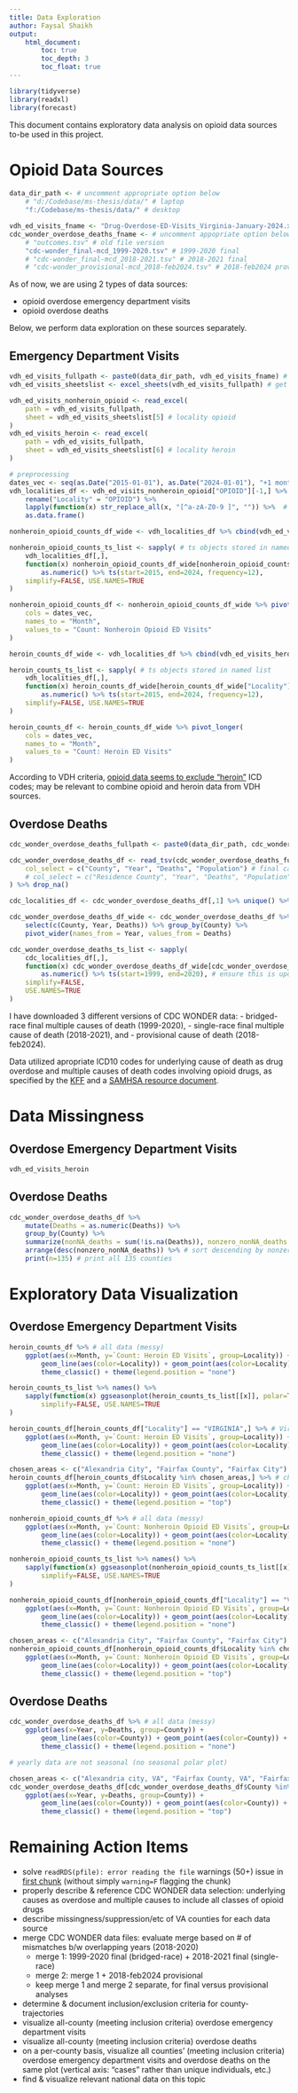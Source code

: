 ```yaml
---
title: Data Exploration
author: Faysal Shaikh
output: 
    html_document:
        toc: true
        toc_depth: 3
        toc_float: true
---
```


```r
library(tidyverse)
library(readxl)
library(forecast)
```

This document contains exploratory data analysis on opioid data sources to-be used in this project.

# Opioid Data Sources

```r
data_dir_path <- # uncomment appropriate option below
    # "d:/Codebase/ms-thesis/data/" # laptop
    "f:/Codebase/ms-thesis/data/" # desktop

vdh_ed_visits_fname <- "Drug-Overdose-ED-Visits_Virginia-January-2024.xlsx"
cdc_wonder_overdose_deaths_fname <- # uncomment appopriate option below
    # "outcomes.tsv" # old file version
    "cdc-wonder_final-mcd_1999-2020.tsv" # 1999-2020 final
    # "cdc-wonder_final-mcd_2018-2021.tsv" # 2018-2021 final
    # "cdc-wonder_provisional-mcd_2018-feb2024.tsv" # 2018-feb2024 provisional
```

As of now, we are using 2 types of data sources: 

 - opioid overdose emergency department visits
 - opioid overdose deaths

Below, we perform data exploration on these sources separately.

## Emergency Department Visits

```r
vdh_ed_visits_fullpath <- paste0(data_dir_path, vdh_ed_visits_fname) # precombine fname parts
vdh_ed_visits_sheetslist <- excel_sheets(vdh_ed_visits_fullpath) # get list of worksheet "tabs" for MS Excel workbook file

vdh_ed_visits_nonheroin_opioid <- read_excel(
    path = vdh_ed_visits_fullpath,
    sheet = vdh_ed_visits_sheetslist[5] # locality opioid
)
vdh_ed_visits_heroin <- read_excel(
    path = vdh_ed_visits_fullpath,
    sheet = vdh_ed_visits_sheetslist[6] # locality heroin
)

# preprocessing
dates_vec <- seq(as.Date("2015-01-01"), as.Date("2024-01-01"), "+1 month") %>% format("%B %Y")
vdh_localities_df <- vdh_ed_visits_nonheroin_opioid["OPIOID"][-1,] %>% 
    rename("Locality" = "OPIOID") %>% 
    lapply(function(x) str_replace_all(x, "[^a-zA-Z0-9 ]", "")) %>%  # remove special characters (i.e., double-dagger)
    as.data.frame()

nonheroin_opioid_counts_df_wide <- vdh_localities_df %>% cbind(vdh_ed_visits_nonheroin_opioid[dates_vec][-1,])

nonheroin_opioid_counts_ts_list <- sapply( # ts objects stored in named list
    vdh_localities_df[,], 
    function(x) nonheroin_opioid_counts_df_wide[nonheroin_opioid_counts_df_wide["Locality"]==x][2:110] %>%
        as.numeric() %>% ts(start=2015, end=2024, frequency=12),
    simplify=FALSE, USE.NAMES=TRUE
)

nonheroin_opioid_counts_df <- nonheroin_opioid_counts_df_wide %>% pivot_longer(
    cols = dates_vec,
    names_to = "Month",
    values_to = "Count: Nonheroin Opioid ED Visits"
)

heroin_counts_df_wide <- vdh_localities_df %>% cbind(vdh_ed_visits_heroin[dates_vec][-1,])

heroin_counts_ts_list <- sapply( # ts objects stored in named list
    vdh_localities_df[,], 
    function(x) heroin_counts_df_wide[heroin_counts_df_wide["Locality"]==x][2:110] %>%
        as.numeric() %>% ts(start=2015, end=2024, frequency=12),
    simplify=FALSE, USE.NAMES=TRUE
)

heroin_counts_df <- heroin_counts_df_wide %>% pivot_longer(
    cols = dates_vec,
    names_to = "Month",
    values_to = "Count: Heroin ED Visits"
)
```

According to VDH criteria, [opioid data seems to exclude "heroin"](https://www.vdh.virginia.gov/surveillance-and-investigation/syndromic-surveillance/drug-overdose-case-definition/#:~:text=medication%20or%20drug%2C-,heroin,-%2C%20dope%2C%20speed%20ball) ICD codes; may be relevant to combine opioid and heroin data from VDH sources.

## Overdose Deaths

```r
cdc_wonder_overdose_deaths_fullpath <- paste0(data_dir_path, cdc_wonder_overdose_deaths_fname)

cdc_wonder_overdose_deaths_df <- read_tsv(cdc_wonder_overdose_deaths_fullpath, # already in long format
    col_select = c("County", "Year", "Deaths", "Population") # final cause of death version
    # col_select = c("Residence County", "Year", "Deaths", "Population") # provisional cause of death version
) %>% drop_na()

cdc_localities_df <- cdc_wonder_overdose_deaths_df[,1] %>% unique() %>% as.data.frame()

cdc_wonder_overdose_deaths_df_wide <- cdc_wonder_overdose_deaths_df %>% 
    select(c(County, Year, Deaths)) %>% group_by(County) %>% 
    pivot_wider(names_from = Year, values_from = Deaths)

cdc_wonder_overdose_deaths_ts_list <- sapply(
    cdc_localities_df[,], 
    function(x) cdc_wonder_overdose_deaths_df_wide[cdc_wonder_overdose_deaths_df_wide["County"]==x,] %>% 
        as.numeric() %>% ts(start=1999, end=2020), # ensure this is updated to the data
    simplify=FALSE,
    USE.NAMES=TRUE
)
```

I have downloaded 3 different versions of CDC WONDER data: 
 - bridged-race final multiple causes of death (1999-2020), 
 - single-race final multiple cause of death (2018-2021), and
 - provisional cause of death (2018-feb2024).

Data utilized apropriate ICD10 codes for underlying cause of death as drug overdose and multiple causes of death codes involving opioid drugs, as specified by the [KFF](https://www.kff.org/other/state-indicator/opioid-overdose-death-rates/?currentTimeframe=0&sortModel=%7B%22colId%22:%22Location%22,%22sort%22:%22asc%22%7D) and a [SAMHSA resource document](https://mnprc.org/wp-content/uploads/2019/01/using-icd-10-codes-to-assess-opioid-related-overdose-deaths.pdf).

# Data Missingness

## Overdose Emergency Department Visits
```r
vdh_ed_visits_heroin
```

## Overdose Deaths
```r
cdc_wonder_overdose_deaths_df %>% 
    mutate(Deaths = as.numeric(Deaths)) %>% 
    group_by(County) %>% 
    summarize(nonNA_deaths = sum(!is.na(Deaths)), nonzero_nonNA_deaths = sum(!is.na(Deaths) & (Deaths != 0))) %>% 
    arrange(desc(nonzero_nonNA_deaths)) %>% # sort descending by nonzero&nonNA values
    print(n=135) # print all 135 counties
```

# Exploratory Data Visualization

## Overdose Emergency Department Visits

```r
heroin_counts_df %>% # all data (messy)
    ggplot(aes(x=Month, y=`Count: Heroin ED Visits`, group=Locality)) + 
        geom_line(aes(color=Locality)) + geom_point(aes(color=Locality)) + 
        theme_classic() + theme(legend.position = "none")

heroin_counts_ts_list %>% names() %>% 
    sapply(function(x) ggseasonplot(heroin_counts_ts_list[[x]], polar=TRUE) + theme_classic(), # seasonal polar plot
        simplify=FALSE, USE.NAMES=TRUE
)

heroin_counts_df[heroin_counts_df["Locality"] == "VIRGINIA",] %>% # Virginia state overall
    ggplot(aes(x=Month, y=`Count: Heroin ED Visits`, group=Locality)) + 
        geom_line(aes(color=Locality)) + geom_point(aes(color=Locality)) + 
        theme_classic() + theme(legend.position = "none")

chosen_areas <- c("Alexandria City", "Fairfax County", "Fairfax City")
heroin_counts_df[heroin_counts_df$Locality %in% chosen_areas,] %>% # chosen areas
    ggplot(aes(x=Month, y=`Count: Heroin ED Visits`, group=Locality)) + 
        geom_line(aes(color=Locality)) + geom_point(aes(color=Locality)) + 
        theme_classic() + theme(legend.position = "top")
```

```r
nonheroin_opioid_counts_df %>% # all data (messy)
    ggplot(aes(x=Month, y=`Count: Nonheroin Opioid ED Visits`, group=Locality)) + 
        geom_line(aes(color=Locality)) + geom_point(aes(color=Locality)) + 
        theme_classic() + theme(legend.position = "none")

nonheroin_opioid_counts_ts_list %>% names() %>% 
    sapply(function(x) ggseasonplot(nonheroin_opioid_counts_ts_list[[x]], polar=TRUE) + theme_classic(), # seasonal polar plot
        simplify=FALSE, USE.NAMES=TRUE
)

nonheroin_opioid_counts_df[nonheroin_opioid_counts_df["Locality"] == "VIRGINIA",] %>% # Virginia state overall
    ggplot(aes(x=Month, y=`Count: Nonheroin Opioid ED Visits`, group=Locality)) + 
        geom_line(aes(color=Locality)) + geom_point(aes(color=Locality)) + 
        theme_classic() + theme(legend.position = "none")

chosen_areas <- c("Alexandria City", "Fairfax County", "Fairfax City")
nonheroin_opioid_counts_df[nonheroin_opioid_counts_df$Locality %in% chosen_areas,] %>% # chosen areas
    ggplot(aes(x=Month, y=`Count: Nonheroin Opioid ED Visits`, group=Locality)) + 
        geom_line(aes(color=Locality)) + geom_point(aes(color=Locality)) + 
        theme_classic() + theme(legend.position = "top")
```

## Overdose Deaths

```r
cdc_wonder_overdose_deaths_df %>% # all data (messy)
    ggplot(aes(x=Year, y=Deaths, group=County)) + 
        geom_line(aes(color=County)) + geom_point(aes(color=County)) + 
        theme_classic() + theme(legend.position = "none")

# yearly data are not seasonal (no seasonal polar plot)

chosen_areas <- c("Alexandria city, VA", "Fairfax County, VA", "Fairfax city, VA") # "County" uppercase and "city" lowercase
cdc_wonder_overdose_deaths_df[cdc_wonder_overdose_deaths_df$County %in% chosen_areas,] %>% # chosen areas
    ggplot(aes(x=Year, y=Deaths, group=County)) + 
        geom_line(aes(color=County)) + geom_point(aes(color=County)) + 
        theme_classic() + theme(legend.position = "top")
```


# Remaining Action Items
 - solve `readRDS(pfile): error reading the file` warnings (50+) issue in [first chunk](#load_relevant_packages) (without simply `warning=F` flagging the chunk)
 - properly describe & reference CDC WONDER data selection: underlying causes as overdose and multiple causes to include all classes of opioid drugs
 - describe missingness/suppression/etc of VA counties for each data source
 - merge CDC WONDER data files: evaluate merge based on # of mismatches b/w overlapping years (2018-2020)
    - merge 1: 1999-2020 final (bridged-race) + 2018-2021 final (single-race)
    - merge 2: merge 1 + 2018-feb2024 provisional
    - keep merge 1 and merge 2 separate, for final versus provisional analyses
 - determine & document inclusion/exclusion criteria for county-trajectories
 - visualize all-county (meeting inclusion criteria) overdose emergency department visits
 - visualize all-county (meeting inclusion criteria) overdose deaths
 - on a per-county basis, visualize all counties' (meeting inclusion criteria) overdose emergency department visits and overdose deaths on the same plot (vertical axis: "cases" rather than unique individuals, etc.)
 - find & visualize relevant national data on this topic